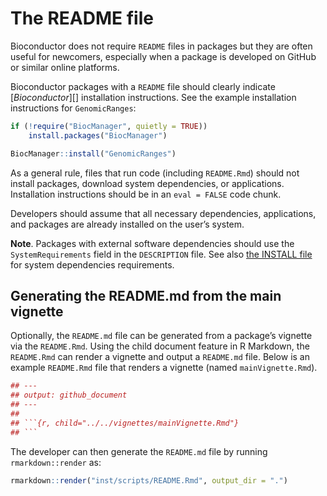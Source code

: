 # The README file {#readme}

Bioconductor does not require `README` files in packages but they
are often useful for newcomers, especially when a package is developed
on <i class="fab fa-github"></i> GitHub or similar online platforms. 

Bioconductor packages with a `README` file should clearly indicate
[_Bioconductor_][] installation instructions. See the example installation
instructions for `GenomicRanges`:

```r
if (!require("BiocManager", quietly = TRUE))
    install.packages("BiocManager")

BiocManager::install("GenomicRanges")
```

As a general rule, files that run <i class="fab fa-r-project"></i> code
(including `README.Rmd`) should not install packages, download system
dependencies, or applications. Installation instructions should be in
an `eval = FALSE` code chunk.

Developers should assume that all necessary dependencies, applications, and
packages are already installed on the user's system.

**Note**. Packages with external software dependencies should use the
`SystemRequirements` field in the `DESCRIPTION` file. See also
[the INSTALL file](#sysdep) for system dependencies requirements.

## Generating the README.md from the main vignette

Optionally, the `README.md` file can be generated from a package's vignette
via the `README.Rmd`. Using the child document feature in R Markdown, the
`README.Rmd` can render a vignette and output a `README.md` file.
Below is an example `README.Rmd` file that renders a vignette (named
`mainVignette.Rmd`).

```r
## ---
## output: github_document
## ---
## 
## ```{r, child="../../vignettes/mainVignette.Rmd"}
## ```
```

The developer can then generate the `README.md` file by running
`rmarkdown::render` as:

```r
rmarkdown::render("inst/scripts/README.Rmd", output_dir = ".")
```

